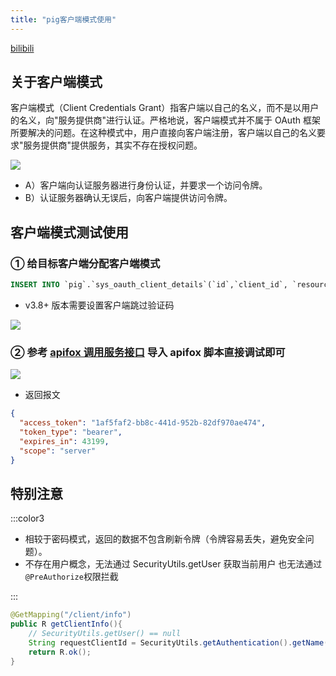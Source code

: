 ```yaml
---
title: "pig客户端模式使用"
---
```


[bilibili](https://player.bilibili.com/player.html?bvid=BV12t411B7e9&p=37&page=37&autoplay=0)

## 关于客户端模式


客户端模式（Client Credentials Grant）指客户端以自己的名义，而不是以用户的名义，向"服务提供商"进行认证。严格地说，客户端模式并不属于 OAuth 框架所要解决的问题。在这种模式中，用户直接向客户端注册，客户端以自己的名义要求"服务提供商"提供服务，其实不存在授权问题。



![](https://cdn.nlark.com/yuque/0/2021/jpeg/283679/1615215714410-b8e303f5-d9ad-4245-b317-feef8a9acc7e.jpeg)



+ A）客户端向认证服务器进行身份认证，并要求一个访问令牌。
+ B）认证服务器确认无误后，向客户端提供访问令牌。



## 客户端模式测试使用


### ① 给目标客户端分配客户端模式


```sql
INSERT INTO `pig`.`sys_oauth_client_details`(`id`,`client_id`, `resource_ids`, `client_secret`, `scope`, `authorized_grant_types`, `web_server_redirect_uri`, `authorities`, `access_token_validity`, `refresh_token_validity`, `additional_information`, `autoapprove`, `create_time`, `update_time`, `create_by`, `update_by`) VALUES (10001,'client', NULL, 'client', 'server', 'password,app,refresh_token,authorization_code,client_credentials', 'https://pig4cloud.com', NULL, NULL, NULL, NULL, 'false', NULL, NULL, 'admin', 'admin');
```

+ v3.8+ 版本需要设置客户端跳过验证码

![](https://cdn.nlark.com/yuque/0/2024/png/283679/1729387271907-4150125f-39b2-49f4-bbd2-77e7492c82d2.png)



### ② 参考  [apifox 调用服务接口](https://www.yuque.com/pig4cloud/pig/dzlb0v)  导入 apifox 脚本直接调试即可


![](https://cdn.nlark.com/yuque/0/2022/png/283679/1663141370963-89a9a223-e227-49c6-8b3b-6f3353e57931.png)





+ 返回报文



```json
{
  "access_token": "1af5faf2-bb8c-441d-952b-82df970ae474",
  "token_type": "bearer",
  "expires_in": 43199,
  "scope": "server"
}
```



## 特别注意


:::color3
+ 相较于密码模式，返回的数据不包含刷新令牌（令牌容易丢失，避免安全问题）。
+ 不存在用户概念，无法通过 SecurityUtils.getUser 获取当前用户  也无法通过 `@PreAuthorize`权限拦截

:::



```java
@GetMapping("/client/info")
public R getClientInfo(){
    // SecurityUtils.getUser() == null
    String requestClientId = SecurityUtils.getAuthentication().getName();
    return R.ok();
}
```





## 


